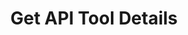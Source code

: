 ---
title: "Get API Tool Details"
sidebarTitle: "Get Tool"
description: "Retrieve detailed information about a specific API integration tool"
openapi: "GET /tools/{tool_id}"
icon: "eye"
---